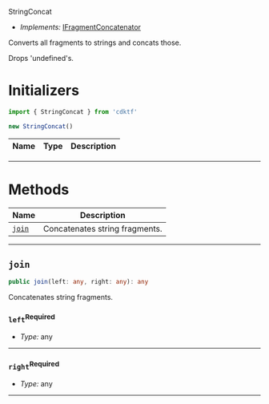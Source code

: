  StringConcat <a name="StringConcat" id="cdktf.StringConcat"></a>

- *Implements:* <a href="#cdktf.IFragmentConcatenator">IFragmentConcatenator</a>

Converts all fragments to strings and concats those.

Drops 'undefined's.

# Initializers <a name="Initializers" id="cdktf.StringConcat.Initializer"></a>

```typescript
import { StringConcat } from 'cdktf'

new StringConcat()
```

| **Name** | **Type** | **Description** |
| --- | --- | --- |

---

# Methods <a name="Methods" id="Methods"></a>

| **Name** | **Description** |
| --- | --- |
| <code><a href="#cdktf.StringConcat.join">join</a></code> | Concatenates string fragments. |

---

## `join` <a name="join" id="cdktf.StringConcat.join"></a>

```typescript
public join(left: any, right: any): any
```

Concatenates string fragments.

### `left`<sup>Required</sup> <a name="left" id="cdktf.StringConcat.join.parameter.left"></a>

- *Type:* any

---

### `right`<sup>Required</sup> <a name="right" id="cdktf.StringConcat.join.parameter.right"></a>

- *Type:* any

---



